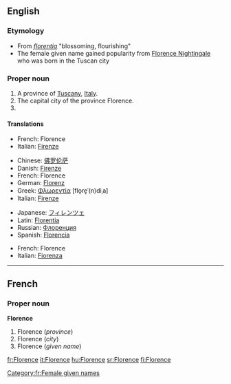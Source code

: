 ==English==

===Etymology===
*From {{L.}} ''[[florentia]]'' "blossoming, flourishing"
*The female given name gained popularity from [[w:Florence Nightingale|Florence Nightingale]] who was born in the Tuscan city

===Proper noun===
{{en-proper noun}}

# A province of [[Tuscany]], [[Italy]].
# The capital city of the province Florence.
# {{given name|female|}}

====Translations====
{{trans-top|province}}
*French: Florence
*Italian: [[Firenze]]
{{trans-mid}}
{{trans-bottom}}

{{trans-top|city}}
*Chinese: [[佛罗伦萨]]
*Danish: [[Firenze]]
*French: Florence
*German: [[Florenz]]
*Greek: [[Φλωρεντία]] [flo̞re̞ˈ(n)diˌa] {{f}}
*Italian: [[Firenze]]
{{trans-mid}}
*Japanese: [[フィレンツェ]]
*Latin: [[Florentia]]
*Russian: [[Флоренция]]
*Spanish: [[Florencia]]
{{trans-bottom}}

{{trans-top|female given name}}
*French: Florence
*Italian: [[Fiorenza]] {{f}}
{{trans-mid}}
{{trans-bottom}}

----

==French==

===Proper noun===
'''Florence'''

# Florence (''province'')
# Florence (''city'')
# Florence (''given name'')

[[Category:fr:Female given names]]

[[fr:Florence]]
[[it:Florence]]
[[hu:Florence]]
[[sr:Florence]]
[[fi:Florence]]